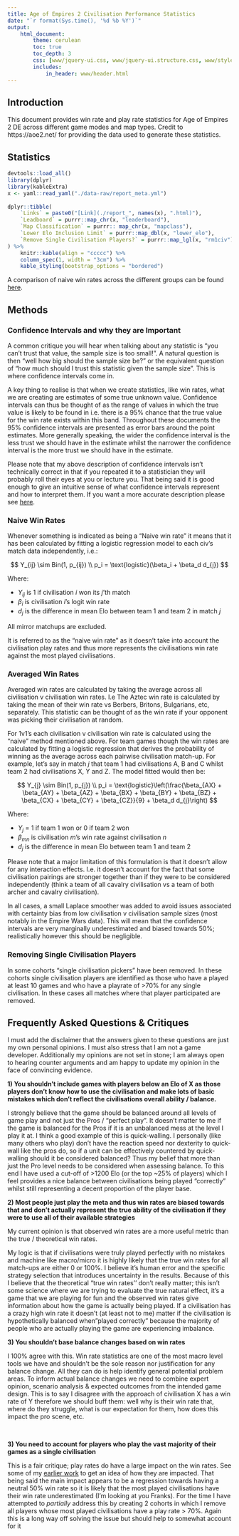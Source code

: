 ```yaml
---
title: Age of Empires 2 Civilisation Performance Statistics
date: "`r format(Sys.time(), '%d %b %Y')`"
output:
    html_document:
        theme: cerulean
        toc: true
        toc_depth: 3
        css: [www/jquery-ui.css, www/jquery-ui.structure.css, www/styles.css, www/jquery-ui.theme.css]
        includes:
            in_header: www/header.html
---
```

 
 
 
## Introduction
 
This document provides win rate and play rate statistics for Age of Empires 2
DE across different game modes and map types. Credit to
https://aoe2.net/ for providing the data used to generate these statistics.
 
## Statistics
 
 
```r
devtools::load_all()
library(dplyr)
library(kableExtra)
x <- yaml::read_yaml("./data-raw/report_meta.yml")
 
dplyr::tibble(
    `Links` = paste0("[Link](./report_", names(x), ".html)"),
    `Leadboard` = purrr::map_chr(x, "leaderboard"),
    `Map Classification` = purrr:: map_chr(x, "mapclass"),
    `Lower Elo Inclusion Limit` = purrr::map_dbl(x, "lower_elo"),
    `Remove Single Civilisation Players?` = purrr::map_lgl(x, "rm1civ") %>% lgl_to_char
) %>%
    knitr::kable(align = "ccccc") %>% 
    column_spec(1, width = "3cm") %>% 
    kable_styling(bootstrap_options = "bordered")
```
 
 
A comparison of naive win rates across the different groups can be found [here](./cross.html).
 
 
## Methods
 
### Confidence Intervals and why they are Important
 
A common critique you will hear when talking about any statistic is "you can't trust that value, the sample size is too small!". A natural question is then "well how big should the sample size be?" or the equivalent question of "how much should I trust this statistic given the sample size". This is where confidence intervals come in.
 
A key thing to realise is that when we create statistics, like win rates, what we are creating are estimates of some true unknown value. Confidence intervals can thus be thought of as the range of values in which the true value is likely to be found in i.e. there is a 95% chance that the true value for the win rate exists within this band. Throughout these documents the 95% confidence intervals are presented as error bars around the point estimates. More generally speaking, the wider the confidence interval is the less trust we should have in the estimate whilst the narrower the confidence interval is the more trust we should have in the estimate.
 
Please note that my above description of confidence intervals isn't technically correct in that if you repeated it to a statistician they will probably roll their eyes at you or lecture you. That being said it is good enough to give an intuitive sense of what confidence intervals represent and how to interpret them. If you want a more accurate description please see [here](https://www.census.gov/programs-surveys/saipe/guidance/confidence-intervals.html).
 
### Naive Win Rates
 
Whenever something is indicated as being a "Naive win rate" it means that it has been calculated by fitting a logistic regression model to each civ's match data independently, i.e.:
 
$$
Y_{ij} \sim Bin(1, p_{ij}) \\
p_i = \text{logistic}(\beta_i +  \beta_d d_{j})
$$
 
Where:
 
- $Y_{ij}$ is 1 if civilisation $i$ won its $j$'th match
- $\beta_i$ is civilisation $i$'s logit win rate
- $d_j$ is the difference in mean Elo between team 1 and team 2 in match $j$
 
All mirror matchups are excluded.
 
It is referred to as the "naive win rate" as it doesn't take into account the civilisation play rates and thus more represents the civilisations win rate against the most played civilisations.
 
### Averaged Win Rates
 
 
Averaged win rates are calculated by taking the average across all civilisation v civilisation win rates.
I.e The Aztec win rate is calculated by taking the mean of their win rate vs Berbers, Britons, Bulgarians, etc, separately. This statistic can be thought of as the win rate if your opponent was picking their civilisation at random.
 
For 1v1's each civilisation v civilisation win rate is calculated using the "naive" method mentioned above. For team games though the win rates are calculated by fitting a logistic regression that derives the probability of winning as the average across each pairwise civilisation match-up.  For example, let's say in match $j$ that team 1 had civilisations A, B and C whilst team 2 had civilisations X, Y and Z. The model fitted would then be:
 
$$
Y_{j} \sim Bin(1, p_{j}) \\
p_i = \text{logistic}\left(\frac{\beta_{AX} + \beta_{AY} + \beta_{AZ} + \beta_{BX} + \beta_{BY} + \beta_{BZ} + \beta_{CX} + \beta_{CY} + \beta_{CZ}}{9} +  \beta_d d_{j}\right)
$$
 
Where:
 
- $Y_j$ = 1 if team 1 won or 0 if team 2 won
- $\beta_{mn}$ is civilisation $m$'s win rate against civilisation $n$
- $d_j$ is the difference in mean Elo between team 1 and team 2
 
Please note that a major limitation of this formulation is that it doesn't allow for any interaction effects. I.e. it doesn't account for the fact that some civilisation pairings are stronger together than if they were to be considered independently (think a team of all cavalry civilisation vs a team of both archer and cavalry civilisation).
 
In all cases, a small Laplace smoother was added to avoid issues associated with certainty bias from low civilisation v civilisation sample sizes (most notably in the Empire Wars data). This will mean that the confidence intervals are very marginally underestimated and biased towards 50%; realistically however this should be negligible.
 
### Removing Single Civilisation Players
 
In some cohorts "single civilisation pickers" have been removed. In these cohorts single civilisation players are identified as those who have a played at least 10 games and who have a playrate of >70% for any single civilisation. In these cases all matches where that player participated are removed.
 
 
## Frequently Asked Questions & Critiques
 
I must add the disclaimer that the answers given to these questions are just my own personal opinions. I must also stress that I am not a game developer. Additionally my opinions are not set in stone; I am always open to hearing counter arguments and am happy to update my opinion in the face of convincing evidence.
 
 
**1) You shouldn't include games with players below an Elo of X as those players don't know how to use the civilisation and make lots of basic mistakes which don't reflect the civilisations overall ability / balance.**
 
I strongly believe that the game should be balanced around all levels of game play and not just the Pros / "perfect play". It doesn't matter to me if the game is balanced for the Pros if it is an unbalanced mess at the level I play it at. I think a good example of this is quick-walling. I personally (like many others who play) don't have the reaction speed nor dexterity to quick-wall like the pros do, so if a unit can be effectively countered by quick-walling should it be considered balanced? Thus my belief that more than just the Pro level needs to be considered when assessing balance. To this end I have used a cut-off of >1200 Elo (or the top ~25% of players) which I feel provides a nice balance between civilisations being played "correctly" whilst still representing a decent proportion of the player base.
 
 
**2) Most people just play the meta and thus win rates are biased towards that and don't actually represent the true ability of the civilisation if they were to use all of their available strategies**
 
My current opinion is that observed win rates are a more useful metric than the true / theoretical win rates.
 
My logic is that if civilisations were truly played perfectly with no mistakes and machine like macro/micro it is highly likely that the true win rates for all match-ups are either 0 or 100%. I believe it's human error and the specific strategy selection that introduces uncertainty in the results. Because of this I believe that the theoretical "true win rates'' don't really matter; this isn't some science where we are trying to evaluate the true natural effect, it's a game that we are playing for fun and the observed win rates give information about how the game is actually being played. If a civilisation has a crazy high win rate it doesn't (at least not to me) matter if the civilisation is hypothetically balanced when "played correctly" because the majority of people who are actually playing the game are experiencing imbalance.
 
 
**3) You shouldn't base balance changes based on win rates**
 
I 100% agree with this. Win rate statistics are one of the most macro level tools we have and shouldn't be the sole reason nor justification for any balance change. All they can do is help identify general potential problem areas. To inform actual balance changes we need to combine expert opinion, scenario analysis & expected outcomes from the intended game design. This is to say I disagree with the approach of civilisation X has a win rate of Y therefore we should buff them: well why is their win rate that, where do they struggle, what is our expectation for them, how does this impact the pro scene, etc.
 
 
<br/>
 
**3) You need to account for players who play the vast majority of their games as a single civilisation**
 
This is a fair critique; play rates do have a large impact on the win rates. See some of my [earlier work](https://www.reddit.com/r/aoe2/comments/pl4jpz/a_brief_look_at_the_impact_of_civ_picking_on_win/) to get an idea of how they are impacted. That being said the main impact appears to be a regression towards having a neutral 50% win rate so it is likely that the most played civilisations have their win rate underestimated (I'm looking at you Franks). For the time I have attempted to *partially* address this by creating 2 cohorts in which I remove all players whose most played civilisations have a play rate > 70%.
Again this is a long way off solving the issue but should help to somewhat account for it
 
<br/>
<br/>
 
 
 
 
 

